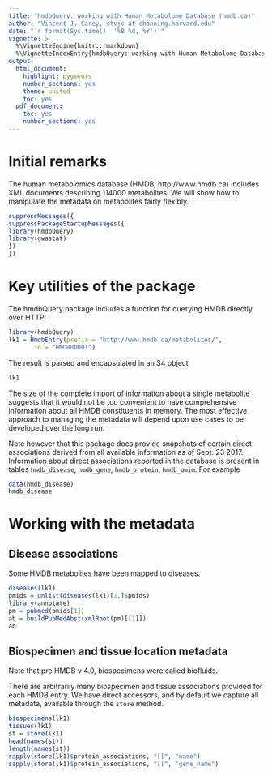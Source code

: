 ```yaml
---
title: "hmdbQuery: working with Human Metabolome Database (hmdb.ca)"
author: "Vincent J. Carey, stvjc at channing.harvard.edu"
date: "`r format(Sys.time(), '%B %d, %Y')`"
vignette: >
  %\VignetteEngine{knitr::rmarkdown}
  %\VignetteIndexEntry{hmdbQuery: working with Human Metabolome Database (hmdb.ca)}
output:
  html_document:
    highlight: pygments
    number_sections: yes
    theme: united
    toc: yes
  pdf_document:
    toc: yes
    number_sections: yes
---
```


# Initial remarks

The human metabolomics database (HMDB, http://www.hmdb.ca)
includes XML documents describing 114000 metabolites.  We will show
how to manipulate the metadata on metabolites fairly
flexibly.

```r
suppressMessages({
suppressPackageStartupMessages({
library(hmdbQuery)
library(gwascat)
})
})
```

# Key utilities of the package

The hmdbQuery package includes a function for querying HMDB
directly over HTTP:

```r
library(hmdbQuery)
lk1 = HmdbEntry(prefix = "http://www.hmdb.ca/metabolites/", 
       id = "HMDB00001")
```
The result is parsed and encapsulated in an S4 object
```r
lk1
```

The size of the complete import of information about a single metabolite
suggests that it would not be too convenient to have comprehensive
information about all HMDB constituents in memory.  The most effective
approach to managing the metadata will depend upon use cases to be
developed over the long run.

Note however that this package does provide snapshots
of certain direct associations derived from all available
information as of Sept. 23 2017.  Information
about direct associations reported in the database
is present in tables `hmdb_disease`,
`hmdb_gene`, `hmdb_protein`, `hmdb_omim`.  For
example
```r
data(hmdb_disease)
hmdb_disease
```

# Working with the metadata

## Disease associations

Some HMDB metabolites have been mapped to diseases. 

```r
diseases(lk1)
pmids = unlist(diseases(lk1)[1,]$pmids)
library(annotate)
pm = pubmed(pmids[1])
ab = buildPubMedAbst(xmlRoot(pm)[[1]])
ab
```

## Biospecimen and tissue location metadata

Note that pre HMDB v 4.0, biospecimens were called biofluids.

There are arbitrarily many biospecimen and tissue associations
provided for each HMDB entry.  We have direct accessors,
and by default we capture all metadata, available through
the `store` method.

```r
biospecimens(lk1)
tissues(lk1)
st = store(lk1)
head(names(st))
length(names(st))
sapply(store(lk1)$protein_associations, "[[", "name")
sapply(store(lk1)$protein_associations, "[[", "gene_name")
```

